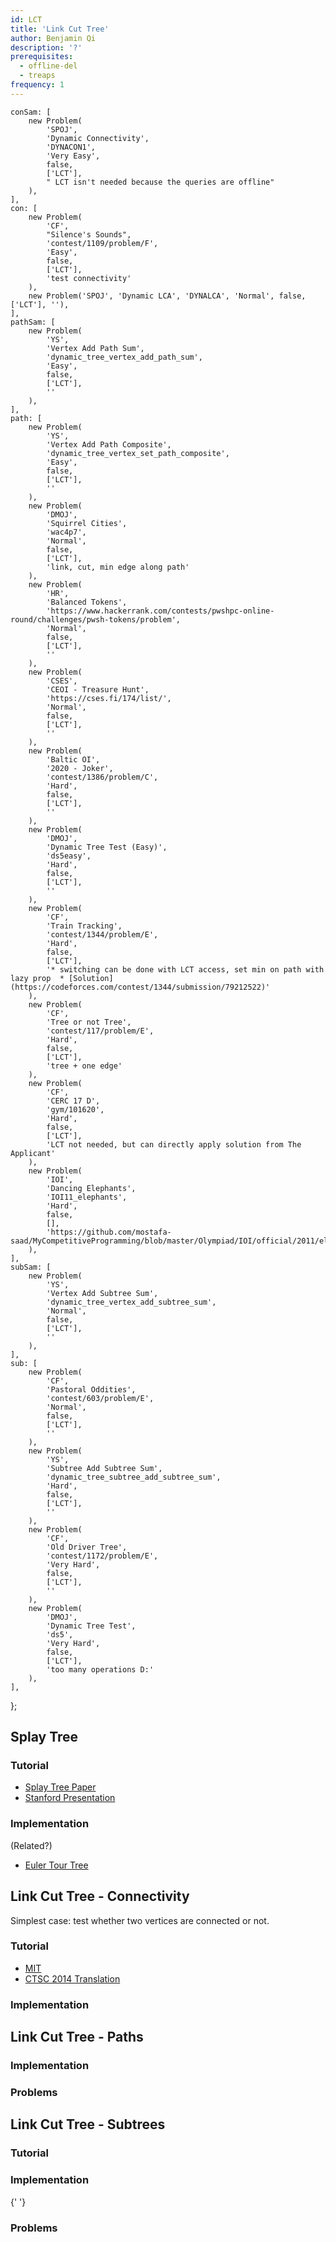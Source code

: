 ```yaml
---
id: LCT
title: 'Link Cut Tree'
author: Benjamin Qi
description: '?'
prerequisites:
  - offline-del
  - treaps
frequency: 1
---
```




	conSam: [
		new Problem(
			'SPOJ',
			'Dynamic Connectivity',
			'DYNACON1',
			'Very Easy',
			false,
			['LCT'],
			" LCT isn't needed because the queries are offline"
		),
	],
	con: [
		new Problem(
			'CF',
			"Silence's Sounds",
			'contest/1109/problem/F',
			'Easy',
			false,
			['LCT'],
			'test connectivity'
		),
		new Problem('SPOJ', 'Dynamic LCA', 'DYNALCA', 'Normal', false, ['LCT'], ''),
	],
	pathSam: [
		new Problem(
			'YS',
			'Vertex Add Path Sum',
			'dynamic_tree_vertex_add_path_sum',
			'Easy',
			false,
			['LCT'],
			''
		),
	],
	path: [
		new Problem(
			'YS',
			'Vertex Add Path Composite',
			'dynamic_tree_vertex_set_path_composite',
			'Easy',
			false,
			['LCT'],
			''
		),
		new Problem(
			'DMOJ',
			'Squirrel Cities',
			'wac4p7',
			'Normal',
			false,
			['LCT'],
			'link, cut, min edge along path'
		),
		new Problem(
			'HR',
			'Balanced Tokens',
			'https://www.hackerrank.com/contests/pwshpc-online-round/challenges/pwsh-tokens/problem',
			'Normal',
			false,
			['LCT'],
			''
		),
		new Problem(
			'CSES',
			'CEOI - Treasure Hunt',
			'https://cses.fi/174/list/',
			'Normal',
			false,
			['LCT'],
			''
		),
		new Problem(
			'Baltic OI',
			'2020 - Joker',
			'contest/1386/problem/C',
			'Hard',
			false,
			['LCT'],
			''
		),
		new Problem(
			'DMOJ',
			'Dynamic Tree Test (Easy)',
			'ds5easy',
			'Hard',
			false,
			['LCT'],
			''
		),
		new Problem(
			'CF',
			'Train Tracking',
			'contest/1344/problem/E',
			'Hard',
			false,
			['LCT'],
			'* switching can be done with LCT access, set min on path with lazy prop  * [Solution](https://codeforces.com/contest/1344/submission/79212522)'
		),
		new Problem(
			'CF',
			'Tree or not Tree',
			'contest/117/problem/E',
			'Hard',
			false,
			['LCT'],
			'tree + one edge'
		),
		new Problem(
			'CF',
			'CERC 17 D',
			'gym/101620',
			'Hard',
			false,
			['LCT'],
			'LCT not needed, but can directly apply solution from The Applicant'
		),
		new Problem(
			'IOI',
			'Dancing Elephants',
			'IOI11_elephants',
			'Hard',
			false,
			[],
			'https://github.com/mostafa-saad/MyCompetitiveProgramming/blob/master/Olympiad/IOI/official/2011/elephants.pdf'
		),
	],
	subSam: [
		new Problem(
			'YS',
			'Vertex Add Subtree Sum',
			'dynamic_tree_vertex_add_subtree_sum',
			'Normal',
			false,
			['LCT'],
			''
		),
	],
	sub: [
		new Problem(
			'CF',
			'Pastoral Oddities',
			'contest/603/problem/E',
			'Normal',
			false,
			['LCT'],
			''
		),
		new Problem(
			'YS',
			'Subtree Add Subtree Sum',
			'dynamic_tree_subtree_add_subtree_sum',
			'Hard',
			false,
			['LCT'],
			''
		),
		new Problem(
			'CF',
			'Old Driver Tree',
			'contest/1172/problem/E',
			'Very Hard',
			false,
			['LCT'],
			''
		),
		new Problem(
			'DMOJ',
			'Dynamic Tree Test',
			'ds5',
			'Very Hard',
			false,
			['LCT'],
			'too many operations D:'
		),
	],
};

## Splay Tree

### Tutorial

- [Splay Tree Paper](https://www.cs.cmu.edu/~sleator/papers/self-adjusting.pdf)
- [Stanford Presentation](https://web.stanford.edu/class/archive/cs/cs166/cs166.1146/lectures/08/Slides08.pdf)

### Implementation

<IncompleteSection />

(Related?)

- [Euler Tour Tree](https://codeforces.com/blog/entry/18369)

## Link Cut Tree - Connectivity

Simplest case: test whether two vertices are connected or not.

<Problems problems={problems.conSam} />

### Tutorial

- [MIT](http://courses.csail.mit.edu/6.851/spring12/scribe/L19.pdf)
- [CTSC 2014 Translation](https://www.overleaf.com/read/zbbwngftkrkx?fbclid=IwAR1VJmGscfSZJHejVqU5_2Nlm8-R09pFlU7PpEg_i3CXEd0Qw-dzliSn5RI)

### Implementation

<IncompleteSection />

<Problems problems={problems.con} />

## Link Cut Tree - Paths

<Problems problems={problems.pathSam} />

### Implementation

### Problems

<Problems problems={problems.path} />

<!--

### USACO Camp

(Maybe add descriptions since problems not publicly viewable.)

  * [The Applicant](https://probgate.org/viewproblem.php?pid=578)
    * tree + one edge
  * [Cows Play on a Tree](https://probgate.org/viewproblem.php?pid=259)
    * reverse tree paths
    * HLD + Treap
    * or two LCTs, one for real tree labels and one for query labels

 -->

## Link Cut Tree - Subtrees

<Problems problems={problems.subSam} />

### Tutorial

<Resources>
	<Resource
		source="CF"
		url="https://codeforces.com/blog/entry/67637"
		title="ouuan - Maintaining Subtree Info"
		starred
	></Resource>
</Resources>

### Implementation

<Resources>
	<Resource
		source="Benq"
		title="LCT"
		url="https://github.com/bqi343/USACO/blob/master/Implementations/content/graphs%20(12)/Advanced/LCT.h"
	>
		{' '}
	</Resource>
</Resources>

### Problems

<Problems problems={problems.sub} />
